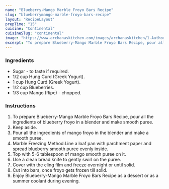 ---
name: "Blueberry-Mango Marble Froyo Bars Recipe"
slug: "blueberrymango-marble-froyo-bars-recipe"
layout: 'RecipeLayout'
prepTime: "15"
cuisine: "Continental"
cuisineSlug: "continental"
image: "https://www.archanaskitchen.com/images/archanaskitchen/1-Author/Rupal/BlueberryMango_Marble_Froyo_Bars.jpg"
excerpt: "To prepare Blueberry-Mango Marble Froyo Bars Recipe, pour all the ingredients of blueberry froyo in a blender and make smooth puree"
---

### Ingredients

- Sugar - to taste if required.
- 1/2 cup Hung Curd (Greek Yogurt).
- 1 cup Hung Curd (Greek Yogurt).
- 1/2 cup Blueberries.
- 1/3 cup Mango (Ripe) - chopped.

### Instructions

1. To prepare Blueberry-Mango Marble Froyo Bars Recipe, pour all the ingredients of blueberry froyo in a blender and make smooth puree.
1. Keep aside.
1. Pour all the ingredients of mango froyo in the blender and make a smooth puree.
1. Marble Freezing Method:Line a loaf pan with parchment paper and spread blueberry smooth puree evenly inside.
1. Top with 5-6 tablespoon of mango smooth puree on it.
1. Use a clean bread knife to gently swirl on the puree.
1. Cover with the cling film and freeze overnight or until solid.
1. Cut into bars, once froyo gets frozen till solid.
1. Enjoy Blueberry-Mango Marble Froyo Bars Recipe as a dessert or as a summer coolant during evening.
